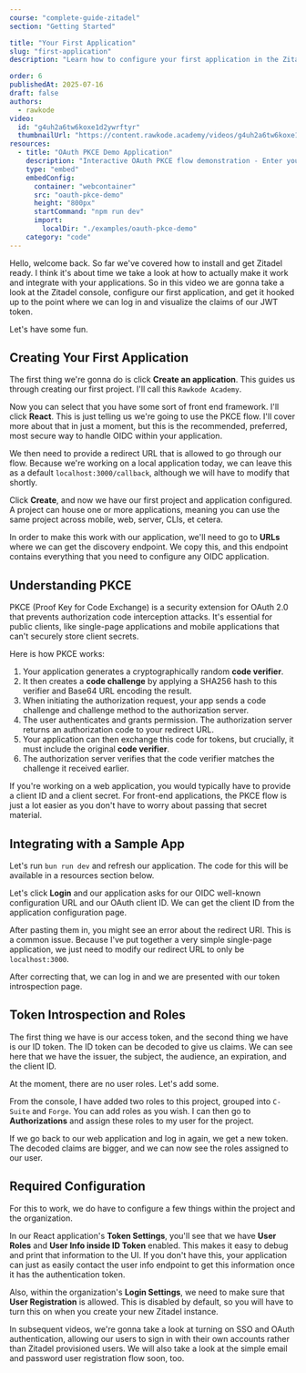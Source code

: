 ```yaml
---
course: "complete-guide-zitadel"
section: "Getting Started"

title: "Your First Application"
slug: "first-application"
description: "Learn how to configure your first application in the Zitadel console, hook it up to a sample application, and inspect the JWT claims. We'll cover the PKCE flow, token introspection, and adding user roles."

order: 6
publishedAt: 2025-07-16
draft: false
authors:
  - rawkode
video:
  id: "g4uh2a6tw6koxe1d2ywrftyr"
  thumbnailUrl: "https://content.rawkode.academy/videos/g4uh2a6tw6koxe1d2ywrftyr/thumbnail.jpg"
resources:
  - title: "OAuth PKCE Demo Application"
    description: "Interactive OAuth PKCE flow demonstration - Enter your Zitadel instance URL and client ID to test authentication"
    type: "embed"
    embedConfig:
      container: "webcontainer"
      src: "oauth-pkce-demo"
      height: "800px"
      startCommand: "npm run dev"
      import:
        localDir: "./examples/oauth-pkce-demo"
    category: "code"
---
```


Hello, welcome back. So far we've covered how to install and get Zitadel ready. I think it's about time we take a look at how to actually make it work and integrate with your applications. So in this video we are gonna take a look at the Zitadel console, configure our first application, and get it hooked up to the point where we can log in and visualize the claims of our JWT token.

Let's have some fun.

## Creating Your First Application

The first thing we're gonna do is click **Create an application**. This guides us through creating our first project. I'll call this `Rawkode Academy`.

Now you can select that you have some sort of front end framework. I'll click **React**. This is just telling us we're going to use the PKCE flow. I'll cover more about that in just a moment, but this is the recommended, preferred, most secure way to handle OIDC within your application.

We then need to provide a redirect URL that is allowed to go through our flow. Because we're working on a local application today, we can leave this as a default `localhost:3000/callback`, although we will have to modify that shortly.

Click **Create**, and now we have our first project and application configured. A project can house one or more applications, meaning you can use the same project across mobile, web, server, CLIs, et cetera.

In order to make this work with our application, we'll need to go to **URLs** where we can get the discovery endpoint. We copy this, and this endpoint contains everything that you need to configure any OIDC application.

## Understanding PKCE

PKCE (Proof Key for Code Exchange) is a security extension for OAuth 2.0 that prevents authorization code interception attacks. It's essential for public clients, like single-page applications and mobile applications that can't securely store client secrets.

Here is how PKCE works:
1. Your application generates a cryptographically random **code verifier**.
2. It then creates a **code challenge** by applying a SHA256 hash to this verifier and Base64 URL encoding the result.
3. When initiating the authorization request, your app sends a code challenge and challenge method to the authorization server.
4. The user authenticates and grants permission. The authorization server returns an authorization code to your redirect URL.
5. Your application can then exchange this code for tokens, but crucially, it must include the original **code verifier**.
6. The authorization server verifies that the code verifier matches the challenge it received earlier.

If you're working on a web application, you would typically have to provide a client ID and a client secret. For front-end applications, the PKCE flow is just a lot easier as you don't have to worry about passing that secret material.

## Integrating with a Sample App

Let's run `bun run dev` and refresh our application. The code for this will be available in a resources section below.

Let's click **Login** and our application asks for our OIDC well-known configuration URL and our OAuth client ID. We can get the client ID from the application configuration page.

After pasting them in, you might see an error about the redirect URI. This is a common issue. Because I've put together a very simple single-page application, we just need to modify our redirect URL to only be `localhost:3000`.

After correcting that, we can log in and we are presented with our token introspection page.

## Token Introspection and Roles

The first thing we have is our access token, and the second thing we have is our ID token. The ID token can be decoded to give us claims. We can see here that we have the issuer, the subject, the audience, an expiration, and the client ID.

At the moment, there are no user roles. Let's add some.

From the console, I have added two roles to this project, grouped into `C-Suite` and `Forge`. You can add roles as you wish. I can then go to **Authorizations** and assign these roles to my user for the project.

If we go back to our web application and log in again, we get a new token. The decoded claims are bigger, and we can now see the roles assigned to our user.

## Required Configuration

For this to work, we do have to configure a few things within the project and the organization.

In our React application's **Token Settings**, you'll see that we have **User Roles** and **User Info inside ID Token** enabled. This makes it easy to debug and print that information to the UI. If you don't have this, your application can just as easily contact the user info endpoint to get this information once it has the authentication token.

Also, within the organization's **Login Settings**, we need to make sure that **User Registration** is allowed. This is disabled by default, so you will have to turn this on when you create your new Zitadel instance.

In subsequent videos, we're gonna take a look at turning on SSO and OAuth authentication, allowing our users to sign in with their own accounts rather than Zitadel provisioned users. We will also take a look at the simple email and password user registration flow soon, too.
